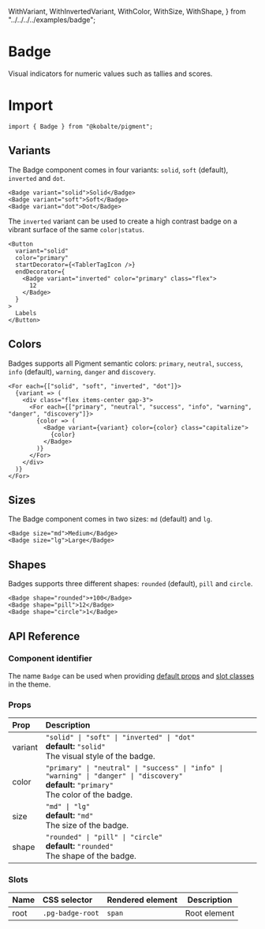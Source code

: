   WithVariant,
  WithInvertedVariant,
  WithColor,
  WithSize,
  WithShape,
} from "../../../../examples/badge";

# Badge

Visual indicators for numeric values such as tallies and scores.

# Import

```tsx
import { Badge } from "@kobalte/pigment";
```

## Variants

The Badge component comes in four variants: `solid`, `soft` (default), `inverted` and `dot`.

<Preview>
  <WithVariant />
</Preview>

```tsx
<Badge variant="solid">Solid</Badge>
<Badge variant="soft">Soft</Badge>
<Badge variant="dot">Dot</Badge>
```

The `inverted` variant can be used to create a high contrast badge on a vibrant surface of the same `color|status`.

<Preview>
  <WithInvertedVariant />
</Preview>

```tsx {5-7}
<Button
  variant="solid"
  color="primary"
  startDecorator={<TablerTagIcon />}
  endDecorator={
    <Badge variant="inverted" color="primary" class="flex">
      12
    </Badge>
  }
>
  Labels
</Button>
```

## Colors

Badges supports all Pigment semantic colors: `primary`, `neutral`, `success`, `info` (default), `warning`, `danger` and `discovery`.

<Preview>
  <WithColor />
</Preview>

```tsx
<For each={["solid", "soft", "inverted", "dot"]}>
  {variant => (
    <div class="flex items-center gap-3">
      <For each={["primary", "neutral", "success", "info", "warning", "danger", "discovery"]}>
        {color => (
          <Badge variant={variant} color={color} class="capitalize">
            {color}
          </Badge>
        )}
      </For>
    </div>
  )}
</For>
```

## Sizes

The Badge component comes in two sizes: `md` (default) and `lg`.

<Preview>
  <WithSize />
</Preview>

```tsx
<Badge size="md">Medium</Badge>
<Badge size="lg">Large</Badge>
```

## Shapes

Badges supports three different shapes: `rounded` (default), `pill` and `circle`.

<Preview>
  <WithShape />
</Preview>

```tsx
<Badge shape="rounded">+100</Badge>
<Badge shape="pill">12</Badge>
<Badge shape="circle">1</Badge>
```

## API Reference

### Component identifier

The name `Badge` can be used when providing [default props](/docs/core/customization/themed-components#default-props) and [slot classes](/docs/core/customization/themed-components#slot-classes) in the theme.

### Props

| Prop    | Description                                                                                                                                          |
| :------ | :--------------------------------------------------------------------------------------------------------------------------------------------------- |
| variant | `"solid" \| "soft" \| "inverted" \| "dot"` <br/> **default:** `"solid"` <br/> The visual style of the badge.                                         |
| color   | `"primary" \| "neutral" \| "success" \| "info" \| "warning" \| "danger" \| "discovery"` <br/> **default:** `"primary"` <br/> The color of the badge. |
| size    | `"md" \| "lg"` <br/> **default:** `"md"` <br/> The size of the badge.                                                                                |
| shape   | `"rounded" \| "pill" \| "circle"` <br/> **default:** `"rounded"` <br/> The shape of the badge.                                                       |

### Slots

| Name | CSS selector     | Rendered element | Description  |
| :--- | :--------------- | :--------------- | ------------ |
| root | `.pg-badge-root` | `span`           | Root element |

